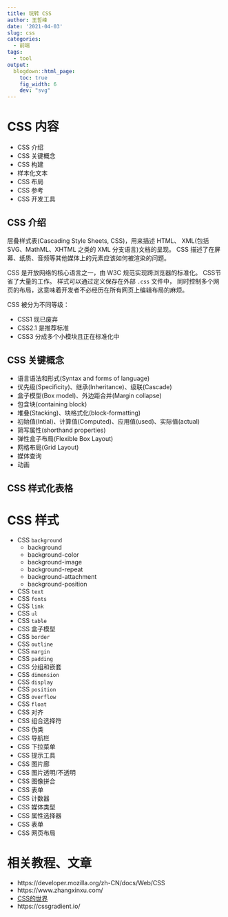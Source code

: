 ```yaml
---
title: 玩转 CSS
author: 王哲峰
date: '2021-04-03'
slug: css
categories:
  - 前端
tags:
  - tool
output:
  blogdown::html_page:
    toc: true
    fig_width: 6
    dev: "svg"
---
```


# CSS 内容

- CSS 介绍
- CSS 关键概念
- CSS 构建
- 样本化文本
- CSS 布局
- CSS 参考
- CSS 开发工具

## CSS 介绍

层叠样式表(Cascading Style Sheets, CSS)，用来描述 HTML、
XML(包括 SVG、MathML、XHTML 之类的 XML 分支语言)文档的呈现。
CSS 描述了在屏幕、纸质、音频等其他媒体上的元素应该如何被渲染的问题。

CSS 是开放网络的核心语言之一，由 W3C 规范实现跨浏览器的标准化。
CSS节省了大量的工作。 样式可以通过定义保存在外部 `.css` 文件中，
同时控制多个网页的布局，这意味着开发者不必经历在所有网页上编辑布局的麻烦。

CSS 被分为不同等级：

* CSS1 现已废弃
* CSS2.1 是推荐标准
* CSS3 分成多个小模块且正在标准化中

## CSS 关键概念

* 语言语法和形式(Syntax and forms of language)
* 优先级(Specificity)、继承(Inheritance)、级联(Cascade)
* 盒子模型(Box model)、外边距合并(Margin collapse)
* 包含块(containing block)
* 堆叠(Stacking)、块格式化(block-formatting)
* 初始值(Intial)、计算值(Computed)、应用值(used)、实际值(actual)
* 简写属性(shorthand properties)
* 弹性盒子布局(Flexible Box Layout)
* 网格布局(Grid Layout)
* 媒体查询
* 动画



## CSS 样式化表格



# CSS 样式

*  CSS ``background``
     -  background
     -  background-color
     -  background-image
     -  background-repeat
     -  background-attachment
     -  background-position
*  CSS ``text``
*  CSS ``fonts``
*  CSS ``link``
*  CSS ``ul``
*  CSS ``table``
*  CSS 盒子模型
*  CSS ``border``
*  CSS ``outline``
*  CSS ``margin``
*  CSS ``padding``
*  CSS 分组和嵌套
*  CSS ``dimension``
*  CSS ``display``
*  CSS ``position``
*  CSS ``overflow``
*  CSS ``float``
*  CSS 对齐
*  CSS 组合选择符
*  CSS 伪类
*  CSS 导航栏
*  CSS 下拉菜单
*  CSS 提示工具
*  CSS 图片廊
*  CSS 图片透明/不透明
*  CSS 图像拼合
*  CSS 表单
*  CSS 计数器
*  CSS 媒体类型
*  CSS 属性选择器
*  CSS 表单
*  CSS 网页布局


# 相关教程、文章

- https://developer.mozilla.org/zh-CN/docs/Web/CSS
- https://www.zhangxinxu.com/
- [CSS的世界](https://www.cssworld.cn/)
- https://cssgradient.io/

